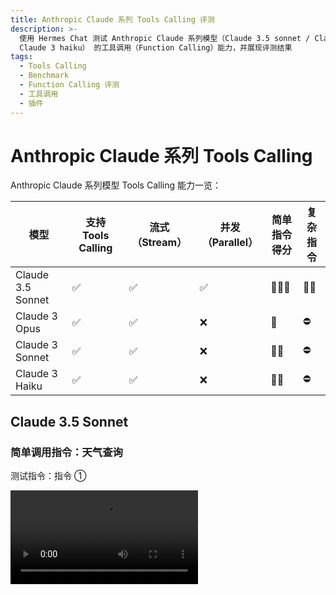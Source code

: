 ```yaml
---
title: Anthropic Claude 系列 Tools Calling 评测
description: >-
  使用 Hermes Chat 测试 Anthropic Claude 系列模型（Claude 3.5 sonnet / Claude 3 Opus /
  Claude 3 haiku） 的工具调用（Function Calling）能力，并展现评测结果
tags:
  - Tools Calling
  - Benchmark
  - Function Calling 评测
  - 工具调用
  - 插件
---
```


# Anthropic Claude 系列 Tools Calling

Anthropic Claude 系列模型 Tools Calling 能力一览：

| 模型                | 支持 Tools Calling | 流式 （Stream） | 并发（Parallel） | 简单指令得分 | 复杂指令 |
| ----------------- | ---------------- | ----------- | ------------ | ------ | ---- |
| Claude 3.5 Sonnet | ✅                | ✅           | ✅            | 🌟🌟🌟 | 🌟🌟 |
| Claude 3 Opus     | ✅                | ✅           | ❌            | 🌟     | ⛔️   |
| Claude 3 Sonnet   | ✅                | ✅           | ❌            | 🌟🌟   | ⛔️   |
| Claude 3 Haiku    | ✅                | ✅           | ❌            | 🌟🌟   | ⛔️   |

## Claude 3.5 Sonnet

### 简单调用指令：天气查询

测试指令：指令 ①

<Video src="https://github.com/hermeslabs/lobe-chat/assets/28616219/42a6980c-ea2a-44fd-b61f-a7989827f5a5" />

<Image alt="Claude 3.5 Sonnet 简单指令的 Tools Calling" src="https://github.com/hermeslabs/lobe-chat/assets/28616219/71146b75-2c73-48c3-9688-1d8814d2a791" />

<details>
  <summary>Tools Calling 原始输出：</summary>

  ```yml
  ```
</details>

### 复杂调用指令：文生图

测试指令：指令 ②

<Video src="https://github.com/hermeslabs/lobe-chat/assets/28616219/a9a40899-d5f3-4ef2-aa08-922751b05ca6" />

从上述视频中可以看到：

1. Sonnet 3.5 支持流式 Tools Calling 和 Parallel Tools Calling；
2. 在流式 Tools Calling 时，表现出来的特征是在创建长句会等待住（详见 Tools Calling 原始输出 `[chunk 40]` 和 `[chunk 41]` 中间的耗时达到 6s）。所以相对来说会在 Tools Calling 的起始阶段有一个较长的等待时间。

<Image alt="Claude 3.5 Sonnet 复杂指令的 Tools Calling" src="https://github.com/hermeslabs/lobe-chat/assets/28616219/23e2d7e5-a6f3-4f4c-9c6a-5651f35a5910" />

<details>
  <summary>Tools Calling 原始输出：</summary>

  ```yml
  ```
</details>

## Claude 3 Opus

### 简单调用指令：天气查询

测试指令：指令 ①

<Video src="https://github.com/hermeslabs/lobe-chat/assets/28616219/0e120fa2-8410-4552-a947-5ab7a91d994d" />

从上述视频中看到：

1. Claude 3 Opus 在调用 Tools 的起点会输出一段 `<thinking>` 标签的内容，这段内容对于用户来说几乎没有什么帮助，反而带来了较多的 Token 消耗；
2. Opus 会触发两次 Tools Calling，说明它并不支持 Parallel Tools Calling；
3. 从 Tools Calling 的原始输出来看， Opus 也是支持流式 Tools Calling 的

<Image alt="Claude 3 Opus 简单指令的 Tools Calling" src="https://github.com/hermeslabs/lobe-chat/assets/28616219/fa2f89bc-b9d5-43e3-a15e-1e79174d002c" />

<details>
  <summary>Tools Calling 原始输出：</summary>
</details>

### 复杂调用指令：文生图

测试指令：指令 ②

<Video src="https://github.com/hermeslabs/lobe-chat/assets/28616219/b2dc8cd9-2582-43fe-9121-29c20a1cdc7b" />

从上述视频中看到：

1. 结合简单任务， Opus 的工具调用一定会输出 `<thinking>` 标签，这其实对体验影响非常大
2. Opus 输出的 prompts 字段是字符串，而不是数组，导致报错，无法正常调用插件。

<Image alt="Claude 3 Opus 复杂指令的 Tools Calling" src="https://github.com/hermeslabs/lobe-chat/assets/28616219/1eee785d-932f-4320-845e-eed0bee4b1ae" />

<details>
  <summary>Tools Calling 原始输出：</summary>
</details>

## Claude 3 Sonnet

### 简单调用指令：天气查询

测试指令：指令 ①

<Video src="https://github.com/hermeslabs/lobe-chat/assets/28616219/600becd5-7f12-4a9a-86c7-e5cca0db6b1b" />

从上述视频中可以看出，Claude 3 Sonnet 会调用两次 Tools Calling，说明它并不支持 Parallel Tools Calling。

<Image alt="Claude 3 Sonnet 简单指令的 Tools Calling" src="https://github.com/hermeslabs/lobe-chat/assets/28616219/e82f5c69-7607-488f-8c10-0482fb380c6c" />

<details>
  <summary>Tools Calling 原始输出：</summary>
</details>

### 复杂调用指令：文生图

测试指令：指令 ②

<Video src="https://github.com/hermeslabs/lobe-chat/assets/28616219/c150aa5f-36bc-40f2-a779-9c4fdcf2cd4c" />

从上述视频中可以看到， Sonnet 3 在复杂指令调用下就失败了。报错原因是 prompts 原本预期为一个数组，但是生成的却是一个字符串。

<Image alt="Claude 3.5 Sonnet 复杂指令的 Tools Calling" src="https://github.com/hermeslabs/lobe-chat/assets/28616219/b7d84e26-920d-4a82-8798-1b1060ebb341" />

<details>
  <summary>Tools Calling 原始输出：</summary>
</details>

## Claude 3 Haiku

<Video src="https://github.com/hermeslabs/lobe-chat/assets/28616219/02b3e872-735a-4928-8245-a90786acea8b" />

从上述视频中可以看出：

1. Claude 3 Haiku 会调用两次 Tools Calling，说明它也不支持 Parallel Tools Calling；
2. Haiku 并没有回答好的，也是直接调用的工具；

<Image alt="Claude 3 Haiku 简单指令的 Tools Calling" src="https://github.com/hermeslabs/lobe-chat/assets/28616219/9081b586-cf43-440f-8ef8-1de5d8658694" />

### 复杂调用指令：文生图

测试指令：指令 ②

<Video src="https://github.com/hermeslabs/lobe-chat/assets/28616219/d1e3f804-0b89-4b90-9d78-69aee0db1c4d" />

从上述视频中可以看到， Haiku 3 在复杂指令调用下也是失败的。报错原因同样是 prompts 生成了字符串而不是数组。

<Image alt="Claude 3 Haiku 复杂指令的 Tools Calling" src="https://github.com/hermeslabs/lobe-chat/assets/28616219/cde80220-4615-43bb-934f-35fe0de88754" />

<details>
  <summary>Tools Calling 原始输出：</summary>
</details>

